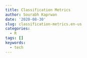 ```yaml
---
title: Classification Metrics
author: Sourabh Kaprwan
date: '2020-08-30'
slug: classification-metrics.en-us
categories:
  - R
tags: []
keywords:
  - tech
---
```


<!--more-->
